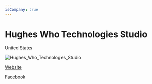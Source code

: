 ```yaml
---
isCompany: true
---
```


# Hughes Who Technologies Studio

<Location>

United States

</Location>

![Hughes_Who_Technologies_Studio](./directory_images/Hughes_Who_Technologies_Studio_v1.webp)

<Website>

[Website](https://www.hugheswhotechstudio.org/)

[Facebook](https://www.facebook.com/HughesWhoTechStudio)

</Website>
